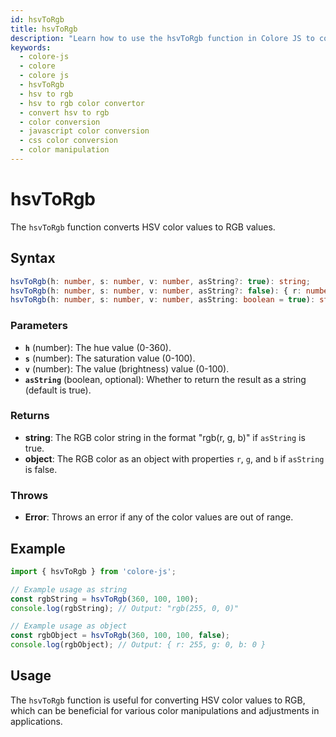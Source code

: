 ```yaml
---
id: hsvToRgb
title: hsvToRgb
description: "Learn how to use the hsvToRgb function in Colore JS to convert HSV color values to RGB format. This guide covers the syntax, parameters, examples, and practical applications for accurate color conversion in your projects."
keywords:
  - colore-js
  - colore
  - colore js
  - hsvToRgb
  - hsv to rgb
  - hsv to rgb color convertor
  - convert hsv to rgb
  - color conversion
  - javascript color conversion
  - css color conversion
  - color manipulation
---
```



<StructuredData />

# hsvToRgb

The `hsvToRgb` function converts HSV color values to RGB values.

## Syntax

```typescript
hsvToRgb(h: number, s: number, v: number, asString?: true): string;
hsvToRgb(h: number, s: number, v: number, asString?: false): { r: number, g: number; b: number };
hsvToRgb(h: number, s: number, v: number, asString: boolean = true): string | { r: number, g: number; b: number };
```

### Parameters

- **`h`** (number): The hue value (0-360).
- **`s`** (number): The saturation value (0-100).
- **`v`** (number): The value (brightness) value (0-100).
- **`asString`** (boolean, optional): Whether to return the result as a string (default is true).

### Returns

- **string**: The RGB color string in the format "rgb(r, g, b)" if `asString` is true.
- **object**: The RGB color as an object with properties `r`, `g`, and `b` if `asString` is false.

### Throws

- **Error**: Throws an error if any of the color values are out of range.

## Example

```typescript
import { hsvToRgb } from 'colore-js';

// Example usage as string
const rgbString = hsvToRgb(360, 100, 100);
console.log(rgbString); // Output: "rgb(255, 0, 0)"

// Example usage as object
const rgbObject = hsvToRgb(360, 100, 100, false);
console.log(rgbObject); // Output: { r: 255, g: 0, b: 0 }
```

## Usage

The `hsvToRgb` function is useful for converting HSV color values to RGB, which can be beneficial for various color manipulations and adjustments in applications.
